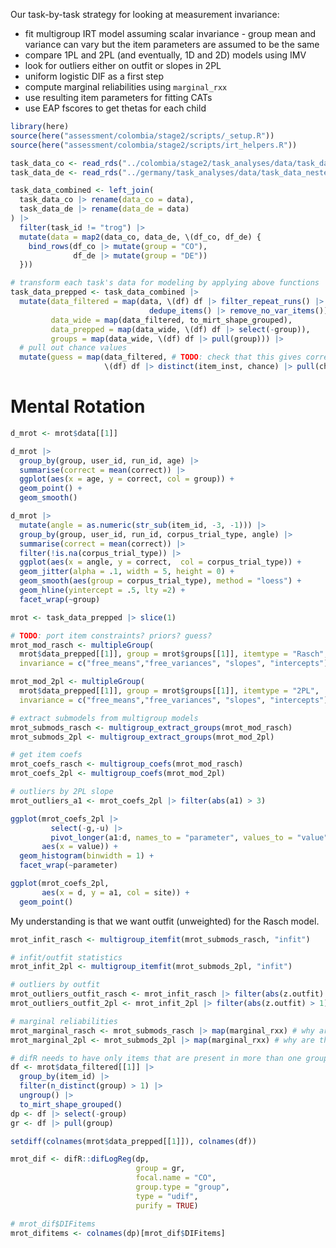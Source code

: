 Our task-by-task strategy for looking at measurement invariance:

* fit multigroup IRT model assuming scalar invariance - group mean and variance can vary but the item parameters are assumed to be the same
* compare 1PL and 2PL (and eventually, 1D and 2D) models using IMV
* look for outliers either on outfit or slopes in 2PL
* uniform logistic DIF as a first step
* compute marginal reliabilities using `marginal_rxx` 
* use resulting item parameters for fitting CATs
* use EAP fscores to get thetas for each child

```r
library(here)
source(here("assessment/colombia/stage2/scripts/_setup.R"))
source(here("assessment/colombia/stage2/scripts/irt_helpers.R"))

task_data_co <- read_rds("../colombia/stage2/task_analyses/data/task_data_nested.rds")
task_data_de <- read_rds("../germany/task_analyses/data/task_data_nested.rds")

task_data_combined <- left_join(
  task_data_co |> rename(data_co = data),
  task_data_de |> rename(data_de = data)
) |>
  filter(task_id != "trog") |>
  mutate(data = map2(data_co, data_de, \(df_co, df_de) {
    bind_rows(df_co |> mutate(group = "CO"),
              df_de |> mutate(group = "DE"))
  }))

# transform each task's data for modeling by applying above functions
task_data_prepped <- task_data_combined |>
  mutate(data_filtered = map(data, \(df) df |> filter_repeat_runs() |>
                               dedupe_items() |> remove_no_var_items()),
         data_wide = map(data_filtered, to_mirt_shape_grouped),
         data_prepped = map(data_wide, \(df) df |> select(-group)),
         groups = map(data_wide, \(df) df |> pull(group))) |>
  # pull out chance values
  mutate(guess = map(data_filtered, # TODO: check that this gives correct order
                     \(df) df |> distinct(item_inst, chance) |> pull(chance)))
```


# Mental Rotation

```r
d_mrot <- mrot$data[[1]]

d_mrot |>
  group_by(group, user_id, run_id, age) |>
  summarise(correct = mean(correct)) |>
  ggplot(aes(x = age, y = correct, col = group)) + 
  geom_point() + 
  geom_smooth()
```

```r
d_mrot |>
  mutate(angle = as.numeric(str_sub(item_id, -3, -1))) |>
  group_by(group, user_id, run_id, corpus_trial_type, angle) |>
  summarise(correct = mean(correct)) |>
  filter(!is.na(corpus_trial_type)) |>
  ggplot(aes(x = angle, y = correct,  col = corpus_trial_type)) + 
  geom_jitter(alpha = .1, width = 5, height = 0) + 
  geom_smooth(aes(group = corpus_trial_type), method = "loess") + 
  geom_hline(yintercept = .5, lty =2) + 
  facet_wrap(~group)
```



```r
mrot <- task_data_prepped |> slice(1)

# TODO: port item constraints? priors? guess?
mrot_mod_rasch <- multipleGroup(
  mrot$data_prepped[[1]], group = mrot$groups[[1]], itemtype = "Rasch", 
  invariance = c("free_means","free_variances", "slopes", "intercepts"))

mrot_mod_2pl <- multipleGroup(
  mrot$data_prepped[[1]], group = mrot$groups[[1]], itemtype = "2PL", 
  invariance = c("free_means","free_variances", "slopes", "intercepts"))
```

```r
# extract submodels from multigroup models
mrot_submods_rasch <- multigroup_extract_groups(mrot_mod_rasch)
mrot_submods_2pl <- multigroup_extract_groups(mrot_mod_2pl)

# get item coefs
mrot_coefs_rasch <- multigroup_coefs(mrot_mod_rasch)
mrot_coefs_2pl <- multigroup_coefs(mrot_mod_2pl)
```


```r
# outliers by 2PL slope
mrot_outliers_a1 <- mrot_coefs_2pl |> filter(abs(a1) > 3) 

ggplot(mrot_coefs_2pl |>
         select(-g,-u) |>
         pivot_longer(a1:d, names_to = "parameter", values_to = "value"), 
       aes(x = value)) + 
  geom_histogram(binwidth = 1) + 
  facet_wrap(~parameter)
```


```r
ggplot(mrot_coefs_2pl, 
       aes(x = d, y = a1, col = site)) + 
  geom_point() 
```




My understanding is that we want outfit (unweighted) for the Rasch model.


```r
mrot_infit_rasch <- multigroup_itemfit(mrot_submods_rasch, "infit")

```



```r
# infit/outfit statistics
mrot_infit_2pl <- multigroup_itemfit(mrot_submods_2pl, "infit")

# outliers by outfit
mrot_outliers_outfit_rasch <- mrot_infit_rasch |> filter(abs(z.outfit) > 1)
mrot_outliers_outfit_2pl <- mrot_infit_2pl |> filter(abs(z.outfit) > 1)
```

```r
# marginal reliabilities
mrot_marginal_rasch <- mrot_submods_rasch |> map(marginal_rxx) # why are these the same?
mrot_marginal_2pl <- mrot_submods_2pl |> map(marginal_rxx) # why are these the same?
```


```r
# difR needs to have only items that are present in more than one group
df <- mrot$data_filtered[[1]] |>
  group_by(item_id) |>
  filter(n_distinct(group) > 1) |>
  ungroup() |>
  to_mirt_shape_grouped()
dp <- df |> select(-group)
gr <- df |> pull(group)

setdiff(colnames(mrot$data_prepped[[1]]), colnames(df))

mrot_dif <- difR::difLogReg(dp,
                            group = gr,
                            focal.name = "CO",
                            group.type = "group",
                            type = "udif", 
                            purify = TRUE)

# mrot_dif$DIFitems
mrot_difitems <- colnames(dp)[mrot_dif$DIFitems]
```
